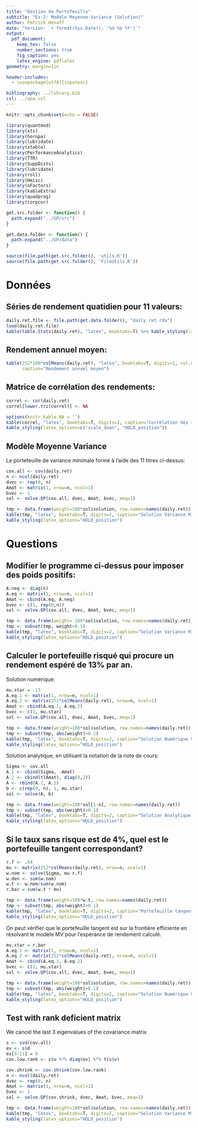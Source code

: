 ```yaml
---
title: "Gestion de Portefeuille"
subtitle: "Ex-2: Modèle Moyenne-Variance (Solution)"
author: Patrick Hénaff
date: "Version: `r format(Sys.Date(), '%d %b %Y')`"
output:
  pdf_document:
    keep_tex: false
    number_sections: true
    fig_caption: yes
    latex_engine: pdflatex
geometry: margin=1in

header-includes:
  - \usepackage[utf8]{inputenc}

bibliography: ../library.bib
csl: ../apa.csl
---
```


```r
knitr::opts_chunk$set(echo = FALSE)
```

```r
library(quantmod)
library(xts)
library(hornpa)
library(lubridate)
library(xtable)
library(PerformanceAnalytics)
library(TTR)
library(SuppDists)
library(lubridate)
library(roll)
library(Hmisc)
library(nFactors)
library(kableExtra)
library(quadprog)
library(corpcor)

get.src.folder <- function() {
  path.expand("../GP/src")
}

get.data.folder <- function() {
  path.expand("../GP/data")
}

source(file.path(get.src.folder(), 'utils.R'))
source(file.path(get.src.folder(), 'FileUtils.R'))
```

# Données

## Séries de rendement quatidien pour 11 valeurs:

```r
daily.ret.file <- file.path(get.data.folder(), "daily.ret.rda")
load(daily.ret.file)
kable(table.Stats(daily.ret), "latex", booktabs=T) %>% kable_styling(latex_options="scale_down")
```

## Rendement annuel moyen:

```r
kable(252*100*colMeans(daily.ret), "latex", booktabs=T, digits=1, col.names=c("Rendement (%)"),
      caption="Rendement annuel moyen")
```

## Matrice de corrélation des rendements:

```r
correl <- cor(daily.ret)
correl[lower.tri(correl)] <- NA
```

```r
options(knitr.kable.NA = '')
kable(correl, "latex", booktabs=T, digits=2, caption="Corrélation des rendements quotidiens") %>%
kable_styling(latex_options=c("scale_down", "HOLD_position"))
```

## Modèle Moyenne Variance

Le portefeuille de variance minimale formé à l'aide des 11 titres ci-dessus:

```r
cov.all <- cov(daily.ret)
n <- ncol(daily.ret)
dvec <- rep(0, n)
Amat <- matrix(1, nrow=n, ncol=1)
bvec <- 1
sol <- solve.QP(cov.all, dvec, Amat, bvec, meq=1)
```

```r
tmp <- data.frame(weight=100*sol$solution, row.names=names(daily.ret))
kable(tmp, "latex", booktabs=T, digits=2, caption="Solution Variance Minimale (\\%)") %>%
kable_styling(latex_options="HOLD_position")
```

# Questions

## Modifier le programme ci-dessus pour imposer des poids positifs:

```r
A.neq <- diag(n)
A.eq <- matrix(1, nrow=n, ncol=1)
Amat <- cbind(A.eq, A.neq)
bvec <- c(1, rep(0,n))
sol <- solve.QP(cov.all, dvec, Amat, bvec, meq=1)
```

```r
tmp <- data.frame(weight= 100*sol$solution, row.names=names(daily.ret))
tmp <- subset(tmp, weight>0.1)
kable(tmp, "latex", booktabs=T, digits=2, caption="Solution Variance Minimale, poids positifs") %>%
kable_styling(latex_options="HOLD_position")
```
## Calculer le portefeuille risqué qui procure un rendement espéré de 13% par an.

Solution numérique:

```r
mu.star = .13
A.eq.1 <- matrix(1, nrow=n, ncol=1)
A.eq.2 <- matrix(252*colMeans(daily.ret), nrow=n, ncol=1)
Amat <- cbind(A.eq.1, A.eq.2)
bvec <- c(1, mu.star)
sol <- solve.QP(cov.all, dvec, Amat, bvec, meq=1)
```

```r
tmp <- data.frame(weight=100*sol$solution, row.names=names(daily.ret))
tmp <- subset(tmp, abs(weight)>0.1)
kable(tmp, "latex", booktabs=T, digits=2, caption="Solution Numérique Variance Minimale, espérance de Rdt=13\\%") %>%
kable_styling(latex_options="HOLD_position")
```

Solution analytique, en utilisant la notation de la note de cours:

```r
Sigma <- cov.all
A.1 <- cbind(Sigma, -Amat)
A.2 <- cbind(t(Amat), diag(0,2))
A <- rbind(A.1, A.2)
b <- c(rep(0, n), 1, mu.star)
sol <- solve(A, b)
```

```r
tmp <- data.frame(weight=100*sol[1:n], row.names=names(daily.ret))
tmp <- subset(tmp, abs(weight)>0.1)
kable(tmp, "latex", booktabs=T, digits=2, caption="Solution Analytique Variance Minimale, espérance de Rdt=13\\%") %>%
kable_styling(latex_options="HOLD_position")
```

## Si le taux sans risque est de 4%, quel est le portefeuille tangent correspondant?

```r
r.f <- .04
mu <- matrix(252*colMeans(daily.ret), nrow=n, ncol=1)
w.nom <- solve(Sigma, mu-r.f)
w.den <- sum(w.nom)
w.t <- w.nom/sum(w.nom)
r.bar = sum(w.t * mu)
```

```r
tmp <- data.frame(weight=100*w.t, row.names=names(daily.ret))
tmp <- subset(tmp, abs(weight)>0.1)
kable(tmp, "latex", booktabs=T, digits=2, caption="Portefeuille tangent Rf=4\\%. ") %>%
kable_styling(latex_options="HOLD_position")
```

On peut vérifier que le portefeuille tangent est sur la frontière efficiente en résolvant le modèle MV pour l'espérance de rendement calculé.


```r
mu.star = r.bar
A.eq.1 <- matrix(1, nrow=n, ncol=1)
A.eq.2 <- matrix(252*colMeans(daily.ret), nrow=n, ncol=1)
Amat <- cbind(A.eq.1, A.eq.2)
bvec <- c(1, mu.star)
sol <- solve.QP(cov.all, dvec, Amat, bvec, meq=1)
```

```r
tmp <- data.frame(weight=100*sol$solution, row.names=names(daily.ret))
tmp <- subset(tmp, abs(weight)>0.1)
kable(tmp, "latex", booktabs=T, digits=2, caption="Solution Numérique Variance Minimale, espérance de Rdt du portefeuille tangent") %>%
kable_styling(latex_options="HOLD_position")
```

## Test with rank deficient matrix

We cancel the last 3 eigenvalues of the covariance matrix

```r
s <- svd(cov.all)
ev <- s$d
ev[9:11] = 0
cov.low.rank <- s$u %*% diag(ev) %*% t(s$v)

cov.shrink <- cov.shrink(cov.low.rank)
n <- ncol(daily.ret)
dvec <- rep(0, n)
Amat <- matrix(1, nrow=n, ncol=1)
bvec <- 1
sol <- solve.QP(cov.shrink, dvec, Amat, bvec, meq=1)
```

```r
tmp <- data.frame(weight=100*sol$solution, row.names=names(daily.ret))
kable(tmp, "latex", booktabs=T, digits=2, caption="Solution Variance Minimale (\\%)") %>%
kable_styling(latex_options="HOLD_position")
```
